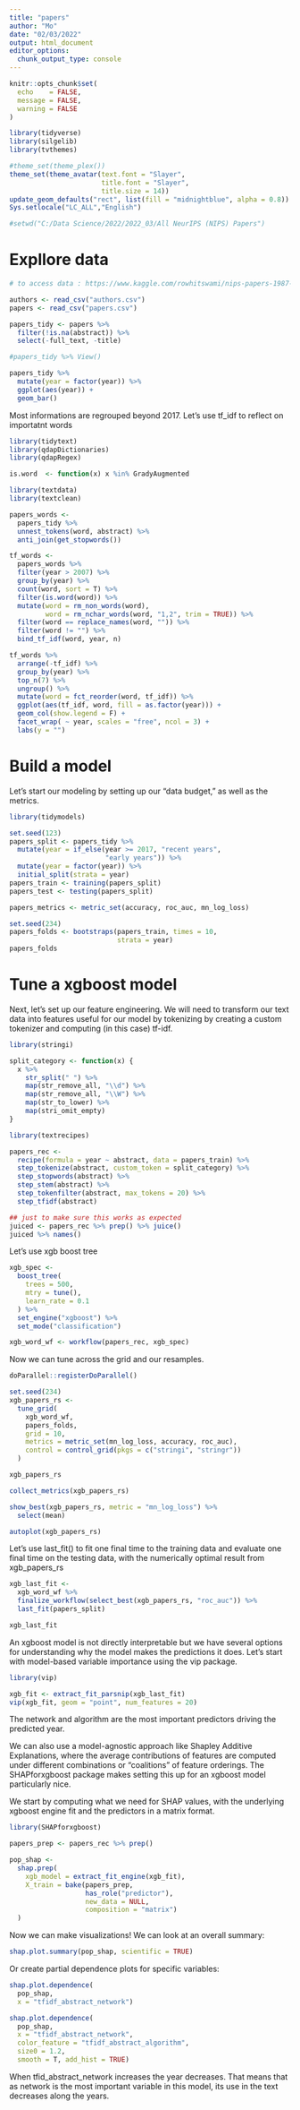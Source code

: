 ---
title: "papers"
author: "Mo"
date: "02/03/2022"
output: html_document
editor_options: 
  chunk_output_type: console
---


```{r setup, include=FALSE}
knitr::opts_chunk$set(
  echo    = FALSE, 
  message = FALSE, 
  warning = FALSE
)

library(tidyverse)
library(silgelib)
library(tvthemes)

#theme_set(theme_plex())
theme_set(theme_avatar(text.font = "Slayer",
                       title.font = "Slayer",
                       title.size = 14))
update_geom_defaults("rect", list(fill = "midnightblue", alpha = 0.8))
Sys.setlocale("LC_ALL","English")

#setwd("C:/Data Science/2022/2022_03/All NeurIPS (NIPS) Papers")
```

# Expllore data
```{r}
# to access data : https://www.kaggle.com/rowhitswami/nips-papers-1987-2019-updated

authors <- read_csv("authors.csv")
papers <- read_csv("papers.csv")
```
 
```{r}
papers_tidy <- papers %>%
  filter(!is.na(abstract)) %>%
  select(-full_text, -title) 

#papers_tidy %>% View()

papers_tidy %>%
  mutate(year = factor(year)) %>%
  ggplot(aes(year)) +
  geom_bar()
```

Most informations are regrouped beyond 2017. 
Let's use tf_idf to reflect on importatnt words
```{r}
library(tidytext)
library(qdapDictionaries)
library(qdapRegex)

is.word  <- function(x) x %in% GradyAugmented

library(textdata)
library(textclean)

papers_words <-
  papers_tidy %>%
  unnest_tokens(word, abstract) %>%
  anti_join(get_stopwords())

tf_words <-
  papers_words %>%
  filter(year > 2007) %>%
  group_by(year) %>%
  count(word, sort = T) %>%
  filter(is.word(word)) %>%
  mutate(word = rm_non_words(word),
         word = rm_nchar_words(word, "1,2", trim = TRUE)) %>%
  filter(word == replace_names(word, "")) %>%
  filter(word != "") %>%
  bind_tf_idf(word, year, n) 

tf_words %>%
  arrange(-tf_idf) %>%
  group_by(year) %>%
  top_n(7) %>%
  ungroup() %>%
  mutate(word = fct_reorder(word, tf_idf)) %>%
  ggplot(aes(tf_idf, word, fill = as.factor(year))) +
  geom_col(show.legend = F) +
  facet_wrap( ~ year, scales = "free", ncol = 3) +
  labs(y = "")
```

# Build a model 
Let’s start our modeling by setting up our “data budget,” as well as the metrics.
```{r}
library(tidymodels)

set.seed(123)
papers_split <- papers_tidy %>%
  mutate(year = if_else(year >= 2017, "recent years",
                        "early years")) %>%
  mutate(year = factor(year)) %>% 
  initial_split(strata = year)
papers_train <- training(papers_split)
papers_test <- testing(papers_split)

papers_metrics <- metric_set(accuracy, roc_auc, mn_log_loss)

set.seed(234)
papers_folds <- bootstraps(papers_train, times = 10,
                           strata = year)
papers_folds
```

# Tune a xgboost model 
Next, let’s set up our feature engineering. We will need to transform our text data into features useful for our model by tokenizing by creating a custom tokenizer and computing (in this case) tf-idf.
```{r}
library(stringi)

split_category <- function(x) {
  x %>%
    str_split(" ") %>%
    map(str_remove_all, "\\d") %>%
    map(str_remove_all, "\\W") %>%
    map(str_to_lower) %>%
    map(stri_omit_empty)
}

library(textrecipes)

papers_rec <- 
  recipe(formula = year ~ abstract, data = papers_train) %>%
  step_tokenize(abstract, custom_token = split_category) %>%
  step_stopwords(abstract) %>%
  step_stem(abstract) %>%
  step_tokenfilter(abstract, max_tokens = 20) %>%
  step_tfidf(abstract) 

## just to make sure this works as expected
juiced <- papers_rec %>% prep() %>% juice() 
juiced %>% names()
```

Let's use xgb boost tree
```{r}
xgb_spec <-
  boost_tree(
    trees = 500,
    mtry = tune(),
    learn_rate = 0.1
  ) %>%
  set_engine("xgboost") %>%
  set_mode("classification")

xgb_word_wf <- workflow(papers_rec, xgb_spec)

```

Now we can tune across the grid and our resamples.
```{r}
doParallel::registerDoParallel()

set.seed(234)
xgb_papers_rs <-
  tune_grid(
    xgb_word_wf,
    papers_folds,
    grid = 10,
    metrics = metric_set(mn_log_loss, accuracy, roc_auc),
    control = control_grid(pkgs = c("stringi", "stringr"))
  )

xgb_papers_rs
```


```{r}
collect_metrics(xgb_papers_rs)

show_best(xgb_papers_rs, metric = "mn_log_loss") %>%
  select(mean)

autoplot(xgb_papers_rs)
```

Let’s use last_fit() to fit one final time to the training data and evaluate one final time on the testing data, with the numerically optimal result from xgb_papers_rs
```{r}
xgb_last_fit <-
  xgb_word_wf %>%
  finalize_workflow(select_best(xgb_papers_rs, "roc_auc")) %>%
  last_fit(papers_split)

xgb_last_fit
```

An xgboost model is not directly interpretable but we have several options for understanding why the model makes the predictions it does. Let’s start with model-based variable importance using the vip package.
```{r}
library(vip)

xgb_fit <- extract_fit_parsnip(xgb_last_fit)
vip(xgb_fit, geom = "point", num_features = 20)
```

The network and algorithm are the most important predictors driving the predicted year.

We can also use a model-agnostic approach like Shapley Additive Explanations, where the average contributions of features are computed under different combinations or “coalitions” of feature orderings. The SHAPforxgboost package makes setting this up for an xgboost model particularly nice.

We start by computing what we need for SHAP values, with the underlying xgboost engine fit and the predictors in a matrix
format.
```{r}
library(SHAPforxgboost)

papers_prep <- papers_rec %>% prep() 

pop_shap <-
  shap.prep(
    xgb_model = extract_fit_engine(xgb_fit),
    X_train = bake(papers_prep,
                   has_role("predictor"),
                   new_data = NULL,
                   composition = "matrix")
  )
```

Now we can make visualizations! We can look at an overall summary:
```{r}
shap.plot.summary(pop_shap, scientific = TRUE)

```

Or create partial dependence plots for specific variables:
```{r}
shap.plot.dependence(
  pop_shap,
  x = "tfidf_abstract_network")

shap.plot.dependence(
  pop_shap,
  x = "tfidf_abstract_network",
  color_feature = "tfidf_abstract_algorithm",
  size0 = 1.2,
  smooth = T, add_hist = TRUE)
```

When tfid_abstract_network increases the year decreases. That means that as network is the most important variable in this model, its use in the text decreases along the years. 


















